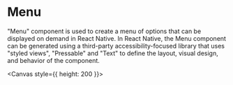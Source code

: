
<Meta title="recipes/Menu" />

# Menu

"Menu" component is used to create a menu of options that can be displayed on demand in React Native. In React Native, the Menu component can be generated using a third-party accessibility-focused library that uses "styled views", "Pressable" and "Text" to define the layout, visual design, and behavior of the component.

<Canvas style={{ height: 200 }}>
  <Story id="recipes-stories-menu--menu-story" />
</Canvas>
